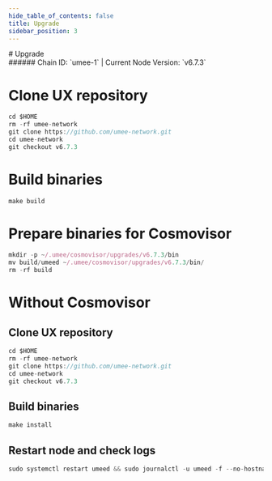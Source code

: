 ```yaml
---
hide_table_of_contents: false
title: Upgrade
sidebar_position: 3
---
```


<div class="h1-with-icon icon-umee">
# Upgrade
</div>
###### Chain ID: `umee-1` | Current Node Version: `v6.7.3`


# Clone UX repository
```js
cd $HOME
rm -rf umee-network
git clone https://github.com/umee-network.git
cd umee-network
git checkout v6.7.3
 ```

# Build binaries
```js
make build
 ```

# Prepare binaries for Cosmovisor
```js
mkdir -p ~/.umee/cosmovisor/upgrades/v6.7.3/bin
mv build/umeed ~/.umee/cosmovisor/upgrades/v6.7.3/bin/
rm -rf build
```

# Without Cosmovisor
## Clone UX repository
```js
cd $HOME
rm -rf umee-network
git clone https://github.com/umee-network.git
cd umee-network
git checkout v6.7.3
 ```

## Build binaries
```js
make install
 ```

## Restart node and check logs
```js
sudo systemctl restart umeed && sudo journalctl -u umeed -f --no-hostname -o cat
```
